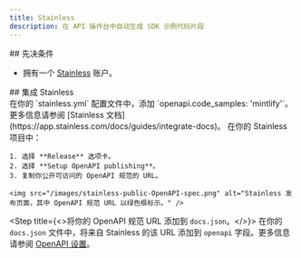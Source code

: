 ```yaml
---
title: Stainless
description: 在 API 操作台中自动生成 SDK 示例代码片段
---
```


<div id="prerequisites">
  ## 先决条件
</div>

* 拥有一个 [Stainless](https://app.stainless.com) 账户。

<div id="integrate-with-stainless">
  ## 集成 Stainless
</div>

<Steps>
  <Step title="在 Stainless 中配置 OpenAPI 装饰。">
    在你的 `stainless.yml` 配置文件中，添加 `openapi.code_samples: 'mintlify'`。更多信息请参阅 [Stainless 文档](https://app.stainless.com/docs/guides/integrate-docs)。
  </Step>

  <Step title="发布你的 OpenAPI 规范 URL。">
    在你的 Stainless 项目中：

    1. 选择 **Release** 选项卡。
    2. 选择 **Setup OpenAPI publishing**。
    3. 复制你公开可访问的 OpenAPI 规范的 URL。

    <img src="/images/stainless-public-OpenAPI-spec.png" alt="Stainless 发布页面，其中 OpenAPI 规范 URL 以绿色框标示。" />
  </Step>

  <Step title={<>将你的 OpenAPI 规范 URL 添加到 <code>docs.json</code>。</>}>
    在你的 `docs.json` 文件中，将来自 Stainless 的该 URL 添加到 `openapi` 字段。更多信息请参阅 [OpenAPI 设置](/zh/api-playground/openapi-setup)。
  </Step>
</Steps>
